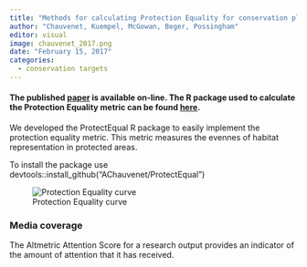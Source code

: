 ```yaml
---
title: "Methods for calculating Protection Equality for conservation planning"
author: "Chauvenet, Kuempel, McGowan, Beger, Possingham"
editor: visual
image: chauvenet_2017.png
date: "February 15, 2017"
categories:
  - conservation targets
---
```


#### The published [paper](https://journals.plos.org/plosone/article?id=10.1371/journal.pone.0171591) is available on-line. The R package used to calculate the Protection Equality metric can be found [here](https://github.com/AChauvenet/ProtectEqual).

We developed the ProtectEqual R package to easily implement the protection equality metric. This metric measures the evennes of habitat representation in protected areas.

To install the package use devtools::install_github("AChauvenet/ProtectEqual")

![Protection Equality curve](chauvenet_2017.png)

### Media coverage

The Altmetric Attention Score for a research output provides an indicator of the amount of attention that it has received.

```{=html}
<script type="text/javascript" src="https://d1bxh8uas1mnw7.cloudfront.net/assets/embed.js"></script>
```
::: {.altmetric-embed data-badge-type="medium-donut" data-badge-details="right" data-doi="10.1371/journal.pone.0171591"}
:::
